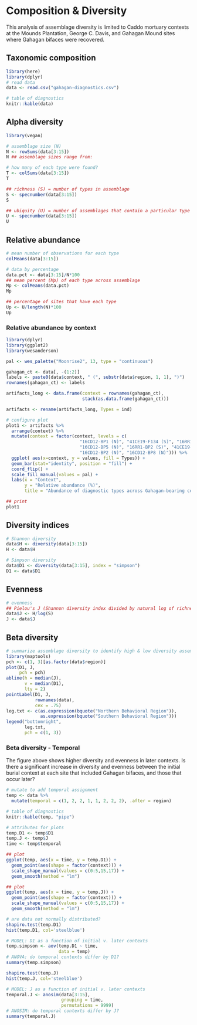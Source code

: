 # Composition & Diversity

This analysis of assemblage diversity is limited to Caddo mortuary contexts at the Mounds Plantation, George C. Davis, and Gahagan Mound sites where Gahagan bifaces were recovered.

## Taxonomic composition

```r
library(here)
library(dplyr)
# read data
data <- read.csv("gahagan-diagnostics.csv")

# table of diagnostics
knitr::kable(data)
```

## Alpha diversity

```r
library(vegan)

# assemblage size (N)
N <- rowSums(data[3:15])
N ## assemblage sizes range from:

# how many of each type were found?
T <- colSums(data[3:15])
T

## richness (S) = number of types in assemblage
S <- specnumber(data[3:15])
S

## ubiquity (U) = number of assemblages that contain a particular type
U <- specnumber(data[3:15])
U
```

## Relative abundance

```r
# mean number of observations for each type
colMeans(data[3:15])

# data by percentage
data.pct <- data[3:15]/N*100
## mean percent (Mp) of each type across assemblage
Mp <- colMeans(data.pct)
Mp

## percentage of sites that have each type
Up <- U/length(N)*100
Up
```

### Relative abundance by context

```r
library(dplyr)
library(ggplot2)
library(wesanderson)

pal <- wes_palette("Moonrise2", 13, type = "continuous")

gahagan_ct <- data[, -(1:2)]
labels <- paste0(data$context, " (", substr(data$region, 1, 1), ")")
rownames(gahagan_ct) <- labels

artifacts_long <- data.frame(context = rownames(gahagan_ct), 
                             stack(as.data.frame(gahagan_ct)))

artifacts <- rename(artifacts_long, Types = ind)

# configure plot
plot1 <- artifacts %>% 
  arrange(context) %>% 
  mutate(context = factor(context, levels = c(
                            "16CD12-BP1 (N)", "41CE19-F134 (S)", "16RR1-BP3 (S)",
                            "16CD12-BP5 (N)", "16RR1-BP2 (S)", "41CE19-F119 (S)", 
                            "16CD12-BP2 (N)", "16CD12-BP8 (N)"))) %>% 
  ggplot( aes(x=context, y = values, fill = Types)) + 
  geom_bar(stat="identity", position = "fill") + 
  coord_flip() +
  scale_fill_manual(values = pal) +
  labs(x = "Context",
       y = "Relative abundance (%)",
       title = "Abundance of diagnostic types across Gahagan-bearing contexts")

## print
plot1
```

## Diversity indices

```r
# Shannon diversity
data$H <- diversity(data[3:15])
H <- data$H

# Simpson diversity
data$D1 <- diversity(data[3:15], index = "simpson")
D1 <- data$D1
```

## Evenness

```r
# evenness
## Pielou's J (Shannon diversity index divided by natural log of richness)
data$J <- H/log(S)
J <- data$J
```

## Beta diversity

```r
# summarize assemblage diversity to identify high & low diversity assemblages
library(maptools)
pch <- c(1, 3)[as.factor(data$region)]
plot(D1, J, 
     pch = pch)
abline(h = median(J), 
       v = median(D1), 
       lty = 2)
pointLabel(D1, J, 
           rownames(data), 
           cex = .75)
leg.txt <- c(as.expression(bquote("Northern Behavioral Region")), 
             as.expression(bquote("Southern Behavioral Region")))
legend("bottomright", 
       leg.txt, 
       pch = c(1, 3))
```

### Beta diversity - Temporal

The figure above shows higher diversity and evenness in later contexts. Is there a significant increase in diversity and evenness between the initial burial context at each site that included Gahagan bifaces, and those that occur later?

```r
# mutate to add temporal assignment
temp <- data %>%
  mutate(temporal = c(1, 2, 2, 1, 1, 2, 2, 2), .after = region)

# table of diagnostics
knitr::kable(temp, "pipe")

# attributes for plots
temp.D1 <- temp$D1
temp.J <- temp$J
time <- temp$temporal

## plot
ggplot(temp, aes(x = time, y = temp.D1)) +
  geom_point(aes(shape = factor(context))) +
  scale_shape_manual(values = c(0:5,15,17)) +
  geom_smooth(method = "lm")

## plot
ggplot(temp, aes(x = time, y = temp.J)) +
  geom_point(aes(shape = factor(context))) +
  scale_shape_manual(values = c(0:5,15,17)) +
  geom_smooth(method = "lm")

# are data not normally distributed?
shapiro.test(temp.D1)
hist(temp.D1, col='steelblue')

# MODEL: D1 as a function of initial v. later contexts
temp.simpson <- aov(temp.D1 ~ time, 
                    data = temp)
# ANOVA: do temporal contexts differ by D1?
summary(temp.simpson)

shapiro.test(temp.J)
hist(temp.J, col='steelblue')

# MODEL: J as a function of initial v. later contexts
temporal.J <- anosim(data[3:15], 
                     grouping = time, 
                     permutations = 9999)
# ANOSIM: do temporal contexts differ by J?
summary(temporal.J)
```
